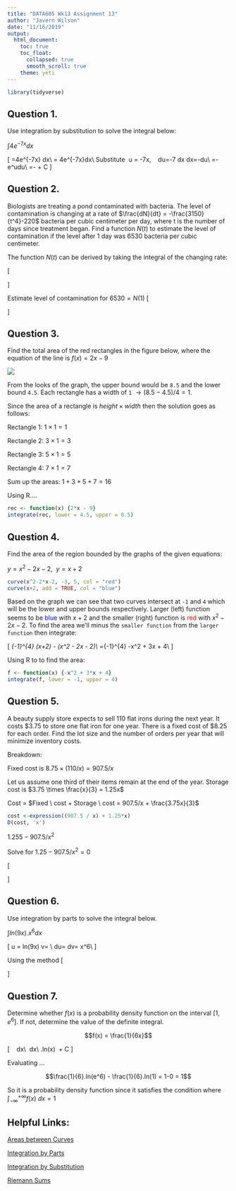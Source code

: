 ---
title: "DATA605 Wk13 Assignment 13"
author: "Javern Wilson"
date: "11/16/2019"
output: 
  html_document:
    toc: true
    toc_float:
      collapsed: true
      smooth_scroll: true
    theme: yeti
---

```{r message=FALSE, warning=FALSE}
library(tidyverse)

```

## Question 1. 

Use integration by substitution to solve the integral below:

$\int4e^{-7x} dx$


\[
=\int4e^{-7x} dx\\ 
= 4\int e^{-7x}dx\\
Substitute \ u = -7x,  \ \  du=-7 dx \rightarrow dx=-\frac{1}{7}du\\
=-\frac{4}{7}\int e^udu\\
=-\frac{4e^u}{7} + C
\]


## Question 2. 

Biologists are treating a pond contaminated with bacteria.  The level of contamination is changing at a rate of $\frac{dN}{dt} = -\frac{3150}{t^4}-220$ bacteria per cubic centimeter per day, where t is the number of days since treatment began.  Find a function $N(t)$ to estimate the level of contamination if the level after 1 day was 6530 bacteria per cubic centimeter.

The function $N(t)$ can be derived by taking the integral of the changing rate:

\[
\begin{aligned}
\int \frac{dN}{dt} &= \int -\frac{3150}{t^4}-220 \ dt\\
&= -3150\int \frac{1}{t^4} - 220 \ dt\\
&= -3150 \int t^{-4} -220 \ dt\\
&= -3150 \frac{t^{-3}}{-3} - 220t + C\\
&= 1050 t^{-3} - 220t + C
\end{aligned}
\]

Estimate level of contamination for $6530 = N(1)$
\[
\begin{aligned}
6530 = \frac{1050}{1^3} - 220(1) + C\\
6530 - 830 = C\\
5700 = C
\end{aligned}
\]


## Question 3.

Find the total area of the red rectangles in the figure below, where the equation of the line is  $f(x) = 2x - 9$

![](C:/Users/javer/Documents/DATA605/Discussion13.png)

From the looks of the graph, the upper bound would be `8.5` and the lower bound `4.5`. Each rectangle has a width of `1` $\rightarrow (8.5 - 4.5) / 4 = 1$. 

Since the area of a rectangle is $height \times width$ then the solution goes as follows:

Rectangle 1: $1 \times 1 = 1$

Rectangle 2: $3 \times 1 = 3$

Rectangle 3: $5 \times 1 = 5$

Rectangle 4: $7 \times 1 = 7$

Sum up the areas: $1 + 3 + 5 + 7 = 16$

Using R....

```{r}
rec <- function(x) {2*x - 9}
integrate(rec, lower = 4.5, upper = 8.5)

```



## Question 4.

Find the area of the region bounded by the graphs of the given equations:

$y = x^2 - 2x - 2, \ \  y= x + 2$

```{r}
curve(x^2-2*x-2, -3, 5, col = "red")
curve(x+2, add = TRUE, col = "blue")

```

Based on the graph we can see that two curves intersect at `-1` and `4` which will be the lower and upper bounds respectively. Larger (left) function seems to be <span style="color:blue">blue </span> with $x + 2$ and the smaller (right) function is <span style="color:red">red </span> with $x^2 - 2x - 2$. To find the area we'll minus the `smaller function` from the `larger function` then integrate: 

\[
\int_{-1}^{4} (x+2) - (x^2 - 2x - 2)\\
=\int_{-1}^{4} -x^2 + 3x + 4\\
\]

Using R to to find the area:


```{r}
f <- function(x) {-x^2 + 3*x + 4}
integrate(f, lower = -1, upper = 4)

```




## Question 5.

A beauty supply store expects to sell 110 flat irons during the next year.  It costs \$3.75 to store one flat iron for one year.  There is a fixed cost of \$8.25 for each order.  Find the lot size and the number of orders per year that will minimize inventory costs.

Breakdown:

Fixed cost is $8.75 \times (110 / x) = 907.5/x$

Let us assume one third of their items remain at the end of the year. Storage cost is $3.75 \times \frac{x}{3} = 1.25x$

Cost = $Fixed \ cost + Storage \ cost = 907.5/x + \frac{3.75x}{3}$


```{r}
cost <-expression((907.5 / x) + 1.25*x)
D(cost, 'x')
```
$1.255 - 907.5/x^2$

Solve for $1.25 - 907.5/x^2= 0$

\[
\begin{aligned}
1.25 = \frac{907.5}{x^2}\\
1.25x^2 = 907.5\\
x^2 = \frac{907.5}{1.25}\\
x^2 = 726\\
x = \sqrt{726}\\
x = 26.94439\\\\
\therefore Lot  \ Size = 27  \ and  \\\ Number \ of \ Orders = 4.1
\end{aligned}
\]





## Question 6.

Use integration by parts to solve the integral below.

$\int ln(9x). x^6dx$

\[
u = ln(9x) \qquad v= \frac{x^7}{7}\\
du= \frac{1}{x} \qquad dv= x^6\\
\]

Using the method
\[
\begin{aligned}
\int u \ dv &= uv-\int v \ du\\
&=\frac{ln(9x)x^7}{7} - \int \frac{x^7}{7}. \frac{1}{x} \ dx\\
&= \frac{ln(9x)x^7}{7} - \int \frac{x^6}{7} dx\\
&= \frac{ln(9x)x^7}{7} - \frac{1}{7} \int x^6 dx\\
&= \frac{ln(9x)x^7}{7} - \frac{1}{7}.\frac{x^7}{7}\\
&= \frac{ln(9x)x^7}{7} - \frac{x^7}{49}\\
&= x^7\left(\frac{1}{7}ln(9x) - \frac{1}{49}\right) + C
\end{aligned}
\]


## Question 7.

Determine whether $f(x)$ is a probability density function on the interval $[1, e^6]$.  If not, determine the value of the definite integral. 

$$f(x) = \frac{1}{6x}$$

\[
\int\ \frac{1}{6x} \ dx\\
\frac{1}{6} \int \frac{1}{x} \ dx\\
\frac{1}{6}.ln(x) \ + C
\]



Evaluating ...

$$\frac{1}{6}.ln(e^6) - \frac{1}{6}.ln(1) = 1-0 = 1$$


So it is a probability density function since it satisfies the condition where $\int_{-\infty}^{+\infty} f(x) \ dx = 1$



## Helpful Links:

[Areas between Curves](http://tutorial.math.lamar.edu/Classes/CalcI/AreaBetweenCurves.aspx)

[Integration by Parts](https://www.mathsisfun.com/calculus/integration-by-parts.html)

[Integration by Substitution](https://www.mathsisfun.com/calculus/integration-by-substitution.html)

[Riemann Sums](https://www.khanacademy.org/math/ap-calculus-ab/ab-integration-new/ab-6-2/v/simple-riemann-approximation-using-rectangles)
